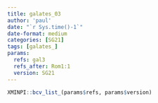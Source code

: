 ```yaml
---
title: galates_03
author: 'paul'
date: "`r Sys.time()-1`"
date-format: medium
categories: [SG21]
tags: [galates_]
params:
  refs: gal3
  refs_after: Rom1:1
  version: SG21
---
```


```r
XMINPI::bcv_list_(params$refs, params$version)
```

